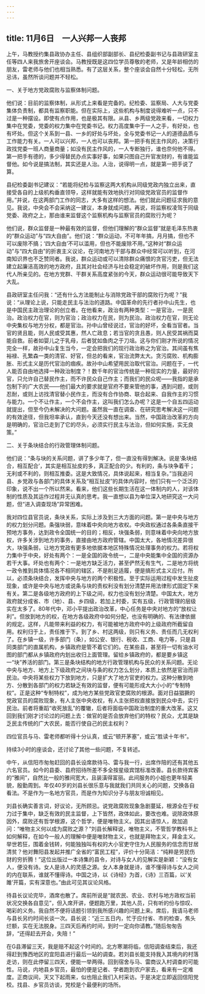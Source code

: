 ```yaml
---
---
---
```

title: 11月6日　一人兴邦一人丧邦
---

上午，马教授约集县政协办主任、县组织部副部长、县纪检委副书记与县政研室主任等四人来我旅舍开座谈会。马教授既是这四位学员尊敬的老师，又是年龄相仿的朋友，雷老师与他们也相当熟悉。有了这层关系，整个座谈会自然十分轻松，无所忌讳，虽然所谈问题并不轻松。

一、关于地方党政腐败与监察体制问题。

他们说：目前的监察体制，从形式上来看是完备的。纪检委、监察局、人大与党委集体负责制，都具有监察职能。但在实际上，这些机构与制度说得难听一点，只不过是一种摆设。即使有点作用，也是极其有限。从县、乡两级党政来看，一切权力集中在党委，党委的权力集中在党委书记。权力高度集中于一人之手，有好处，也有坏处。但这个关系到一县、一乡的好处与坏处，全与党委书记一人的道德品质与工作能力有关。一人可以兴邦，一人也可以丧邦。第一把手有民主作风的，决策行政找党委一班人商量商量；如没有民主作风的，一人专断独行，谁也奈何他不得。第一把手有德的，多少得替民办点实事好事，如果只图自己升官发财的，有谁能监督他。如今说是搞法制，其实还是人治。人治，说得明一点，就是第一把手说了算。

县纪检委副书记建议：“若能将纪检与监察这两大机构从同级党政内独立出来，直接受各自的上级机构垂直领导，这样就能有效地执行对同级党政官员的监督作用。”并说，在这两部门工作的同志，大多有这样的想法。他们就此问题征求我的意见。我说，中央会不会采纳这一建议，本身就成问题。再说，将监察权凌驾于同级党委、政府之上，那由谁来监督这个监察机构与监察官员的腐败行为呢？

他们说，群众监督是一种最有效的监督，但他们理解的“群众监督”就是毛泽东热衷的“群众运动”与“四大自由”。他们说：“群众运动，不可年年搞，月月搞，但也不可以废除不搞；‘四大自由’不可以滥用，但也不能废除不用。”这种对“群众运动”与“四大自由”的折衷主义议论，在河南地方干部与群众中经常可以听到，在河南知识界也不乏赞同者。我说，群众运动或可以清除群众痛恨的贪官污吏，但无法建立起廉洁高效的地方政府，且其对社会经济与社会稳定的破坏作用，则是我们这代人所亲见的。在地方党群、干群关系高度紧张的今天，群众运动很可能导致天下大乱。

县政研室主任问我：“还有什么方法能制止与消除党政干部的腐败行为呢？”我说：“从理论上说，只能走民主与法治的道路。中国革命的先行者孙中山先生，也是中国民主政治理论的创立者。在他看来，政治有两种类型：一是官治，一是民治。政治权力在官，则为官治；政治权力在民，则为民治。政治权力在官，则无论中央集权与地方分权，都是官治。孙中山曾经说过，官治的好坏，全看当官者。当官的贤且能，则人民或受其惠，然人亡政息；若当官的贪且愚，则人民受其祸而莫能自救。前者如婴儿之于乳母，后者犹如鱼肉之于刀俎。这与你们刚才所说的情况完全一样，故孙中山复生当今，一定会把我们的现行政治称之为官治。其间虽有焦裕禄、孔繁森一类的清官、好官，但总的看来，官治流弊太大。贪污腐败、机构膨胀、形式主义是历代官治的痼疾。故孙中山希望用民治取代官治。问题在于，一代人能否自由地选择一种政治制度？！数千年的官治传统是一种现实的力量，最好的官，只允许自己替民作主，而不许民众自己作主；而我们的民众呢——我指的是承包制下的广大农民——他们最大的要求就是官府不要来管他的事，遇到问题，或则忍耐，或则上访找清官替小民作主，而没有合作协商、联合起来、自我作主的习惯与能力。一个不让作主，一个不会作主，这叫我们怎么办呢？这是一个自五四运动就提出，但至今仍未解决的大问题。虽然我一直在调查、在研究思考解决这一问题的有效途径，但我坦率承认，直到今天还没有想出来。当然，中国政治改革的方向是明确的，官治已走到了它的尽头，必须实行民主与法治，但如何实施，实无良策。”

二、关于条块结合的行政管理体制问题。

他们说：“条与块的关系问题，讲了多少年了，但一直没有得到解决。说是‘条块结合，相互配合’，其实是相互扯皮的多，真正配合的少。有利的，条与块争着干；无利或不利的，则相互推委。这是大致情况，具体说起来，相当复杂。”当我追问县、乡党政与各部门的具体关系及“相互扯皮”的具体内容时，他们只有一个泛泛的印象，说不出一个所以然来。看来，他们这些长期生活在这一体制内的人，对该体制的性质及其运作过程并无认真的思考。我一直想以县为单位深入地研究这一大问题，但“进入调查现场”异常困难。

我对四位县官员说，条块关系，实际上涉及到三大方面的问题。第一是中央与地方的权力划分问题。条强块弱，意味着中央向地方收权。中央政权通过各条条直接干预地方事务，达到政令全国统一的目的；相反，块强条弱，则意味着中央向地方放权，许多关涉到地方的事务，直接由地方政府管辖。中国太大，各地情况差异很大，块强条弱，让地方党政有更多地依据本地区特殊情况处理事务的权力。若将权力集中于中央，好处有两个：一是全国的政令统一，二是中央能集中全国的资源办若干大事。坏处也有两个：一是地方缺乏活力，甚至俨然无有生气，二是地方将统一政令推到具体情况各不相同的辖区，不是削足适履，便是搞形式主义应付。所以，必须条块结合，发挥中央与地方的两个积极性。至于实际运用过程中发生扯皮现象，或许是中央与地方或说条与块的责权利没有划分清楚并用法律形式固定下来有关。第二是各级地方政府的上下级之间，权力也没有划分清楚。中国太大，地方政府就分成省、市（地）、县、乡四级，若加上村委，实有五级，行政管理的层级实在太多了。80年代中，邓小平提出政治改革，中心任务是中央对地方的“放权让利”。但放到地方的权，在地方各级政府中如何分配，也没有明确的、有法律依据的规定。这样，凡能带来利益的权力，有可能被地方政府中的上级政府所截留自用。权利归于上，责任推于下。到了乡、村这两级，则只有义务、责任而几无权利了。在乡镇一级，许多部门（条），如公安、银行、税收、工商、电力等，只是县同类部门的直属机构，乡镇政府是管不着它们的。在某些县，甚至将一切有油水可图的部门都从乡镇政府内划出收归上面管理。留给乡镇政府的，都是要乡镇这一“块”养活的部门。第三是条块结构的地方行政管理机构与民众的关系问题。无论中央与地方、地方上下级政府之间块与条的权力怎么划分，本质上依然是官治而非民治。中央将某些权力下放到地方，只是扩大了地方官吏的权力。这种分散到地方、分散到各部门的权力若缺乏有效的监督，便有可能形成大大小小的“专制特权”。正是这种“专制特权”，成为地方某些党政官吏腐败的根源。面对日益猖獗的党政官员的腐败现象，有人主张中央收权，有人主张把权直接放到民众中去，实行民治。前者将重蹈“收死放乱”的覆辙，后者将面临中国政治制度的重大改革。这又回到我们刚才讨论过的问题上去：做官的是否会放弃他们的特权？民众，尤其是缺乏民主传统的广大农民，能否行使自己的民主权利？

四位官员与马、雷老师都听得十分认真，或云“顿开茅塞”，或云“胜读十年书”。

持续3小时的座谈会，还讨论了其他一些问题，不复转述。

中午，从信阳市匆匆赶回的县长设席款待马、雷与我一行，出席作陪的还有其他五六名官员。如今的县委、县府招待所差不多全按星级宾馆标准改善。县长款待宾客的“雅间”，自然比一般的雅间宽大，且装潢得富丽。此间服务的小姐也更年轻美貌，殷勤周到。年仅40岁的刘县长很乐意与我就我们共同关心的问题，交换各自看法。不是作为一名地方官员，而是作为知识分子与朋友坦诚相见。

刘县长确实善言词，好议论，无所顾忌。说党政腐败现象急剧蔓延，根源全在于权力过于集中，缺乏有效的民主监督，上下皆然，政体如此，要改也难。说除政体原因外，腐败还有哲学根源，这个哲学，便是唯物主义。因其出语惊人，故加追问：“唯物主义何以成为腐败之源？”刘县长解释说，唯物主义，不管哲学教科书上如何解释，在如今一般人的理解中便是唯财物主义，也就是拜物主义，拜金主义。举世若狂，围着金钱转，何能独独叫有权的大小官吏守住为人民服务的信念而甘居清贫？他对舞阳县发起并推广全省的“富民工程”，评价十分简洁：“纯粹是劳民伤财的穷折腾！”这位出版过一本诗集的县令，对诗与女人的见解实是新颖：“没有女人，便没有诗。女人是诗人的灵感之源。女人本身就是诗，谁不懂得诗与女人之间的内在联系，谁就不懂得诗。中国之诗，以《诗经》为首，《诗》三百篇，以‘关雎’开篇，实有深意也。”由此可见其议论风格。

待县长议论完毕，酒席也散了。席前所说是“就农民、农业、农村与地方政权当前状况交换各自意见”，但入席开讲，便题跑万里，其他人员，只有听的份与惊叹、喝彩的义务。我自然不便将话题引领到我所感兴趣的问题上来。席后，我请马老师与县长另约时间长谈一次。县长说：“近三五日内，忙于应付省、市的检查，焦头烂额，实在无法脱身。三四天后再约时间，到时一定向你请教。”随后匆匆告辞，“还得赶去开会，失陪！”

在G县滞留三天，我是赔不起这个时间的。北方寒潮将临，信阳调查结束后，我还得赶到豫西地区的宜阳县进行最后一站的调查。若刘县长能支持我入其境内的村落走访，则在此停留三四天，便能一举两得。回到宿舍与马、雷商议入村调查的可能性。马说，内地县乡官员，最怕的便是记者、学者跑到农户家去，看来有一定难度。正商议间，天又下起雨来，似也阻止我们入村采访。于是决定立即返回信阳党校。找县、乡官员访谈，党校是个最便利的场所。